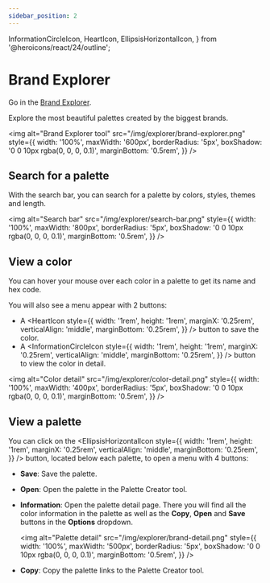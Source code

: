 ```yaml
---
sidebar_position: 2
---
```


  InformationCircleIcon,
  HeartIcon,
  EllipsisHorizontalIcon,
} from '@heroicons/react/24/outline';

# Brand Explorer

Go in the [Brand Explorer](https://colors.wetlify.com/palettes/brands).

Explore the most beautiful palettes created by the biggest brands.

<img
  alt="Brand Explorer tool"
  src="/img/explorer/brand-explorer.png"
  style={{
    width: '100%',
    maxWidth: '600px',
    borderRadius: '5px',
    boxShadow: '0 0 10px rgba(0, 0, 0, 0.1)',
    marginBottom: '0.5rem',
  }}
/>

## Search for a palette

With the search bar, you can search for a palette by colors, styles, themes and length.

<img
  alt="Search bar"
  src="/img/explorer/search-bar.png"
  style={{
    width: '100%',
    maxWidth: '800px',
    borderRadius: '5px',
    boxShadow: '0 0 10px rgba(0, 0, 0, 0.1)',
    marginBottom: '0.5rem',
  }}
/>

## View a color

You can hover your mouse over each color in a palette to get its name and hex code.

You will also see a menu appear with 2 buttons:

- A <HeartIcon style={{
    width: '1rem',
    height: '1rem',
    marginX: '0.25rem',
    verticalAlign: 'middle',
    marginBottom: '0.25rem',
  }} /> button to save the color.
- A <InformationCircleIcon style={{
      width: '1rem',
      height: '1rem',
      marginX: '0.25rem',
      verticalAlign: 'middle',
      marginBottom: '0.25rem',
    }} /> button to view the color in detail.

<img
  alt="Color detail"
  src="/img/explorer/color-detail.png"
  style={{
    width: '100%',
    maxWidth: '400px',
    borderRadius: '5px',
    boxShadow: '0 0 10px rgba(0, 0, 0, 0.1)',
    marginBottom: '0.5rem',
  }}
/>

## View a palette

You can click on the <EllipsisHorizontalIcon style={{
    width: '1rem',
    height: '1rem',
    marginX: '0.25rem',
    verticalAlign: 'middle',
    marginBottom: '0.25rem',
  }} /> button, located below each palette, to open a menu with 4 buttons:

- **Save**: Save the palette.
- **Open**: Open the palette in the Palette Creator tool.
- **Information**: Open the palette detail page. There you will find all the color information in the palette as well as the **Copy**, **Open** and **Save** buttons in the **Options** dropdown.

  <img
    alt="Palette detail"
    src="/img/explorer/brand-detail.png"
    style={{
      width: '100%',
      maxWidth: '500px',
      borderRadius: '5px',
      boxShadow: '0 0 10px rgba(0, 0, 0, 0.1)',
      marginBottom: '0.5rem',
    }}
  />

- **Copy**: Copy the palette links to the Palette Creator tool.

